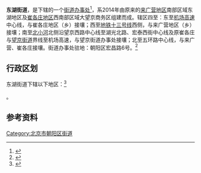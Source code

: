 {{中国乡级行政区
|景观照片文件名 = Wangjing Cadenza Shopping Center (20170620162717).jpg
|景观照片描述 = 望京华彩商业中心
|汉语拼音 = 
|其他语言 = 
|其他语言名称 = 
|旧称 = 东湖渠
|地名出处 = 北小河两岸的低洼之地，每逢雨季便形成湖泊沟渠，由此称“湖渠村”
|位置图文件名 = 
|位置图描述 = 
|自定义图片= 
|建置时间 = 2014年
|政府驻地 = 宏昌路6号
|毗邻 = 
|总面积 = 
|总人口 = 
|总人口年份 = 
|户籍人口 = 
|户籍人口年份 = 
|常住人口 = 
|常住人口年份 = 
|人口密度 = 
|GDP = 
|GDP年份 = 
|邮政编码 = 
|电话区号 = 10
|官方网站 = 
|网站名称 = 
|11/01/05/043/000}}

'''东湖街道'''，是{{PRC admin/fullname|11/01/05/043/000|3}}下辖的一个[[街道办事处|街道办事处]]<ref>{{PRC admin/ref sgc|{{PRC admin/parent|11/01/05/043/000}}}}</ref>，系2014年由原来的[[来广营地区|来广营地区]]南部区域东湖地区及[[崔各庄地区|崔各庄地区]]西南部区域大望京商务区组建而成。辖区四至：东至[[首都机场高速公路|机场高速]]中心线，与崔各庄地区（乡）接壤；西至[[北京地铁13号线|地铁十三号线]]西侧，与来广营地区（乡）接壤；南至[[北小河|北小河]]北侧沿望京西路中心线至湖光北路、宏泰西街中心线及原崔各庄与[[望京街道|望京街道]]界线至机场高速，与望京街道办事处接壤；北至五环路中心线，与来广营、崔各庄接壤。街道办事处驻地：朝阳区宏昌路6号。<ref>{{Cite web |url=http://www.bjmzj.gov.cn/news/root/jsshjz/2015-05/113505.shtml |title=北京市民政局关于调整朝阳区来广营和崔各庄地区行政区划的批复 |access-date=2016-08-12 |archive-url=https://web.archive.org/web/20161129231246/http://www.bjmzj.gov.cn/news/root/jsshjz/2015-05/113505.shtml |archive-date=2016-11-29 |dead-url=yes }}</ref>

== 行政区划 ==
东湖街道下辖以下地区：<ref>{{PRC admin/ref sgc|11/01/05/043/000}}</ref>

{{PRC admin/children|11/01/05/043/000}}。

== 参考资料 ==

{{Reflist|2}}

{{北京市朝阳区行政区划}}
{{北京行政区划小作品}}

[[Category:北京市朝阳区街道|Category:北京市朝阳区街道]]